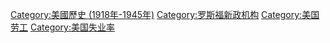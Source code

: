 {{Catmore|平民保育團}}
[[Category:美國歷史_(1918年-1945年)|Category:美國歷史 (1918年-1945年)]]
[[Category:罗斯福新政机构|Category:罗斯福新政机构]]
[[Category:美国劳工|Category:美国劳工]]
[[Category:美国失业率|Category:美国失业率]]